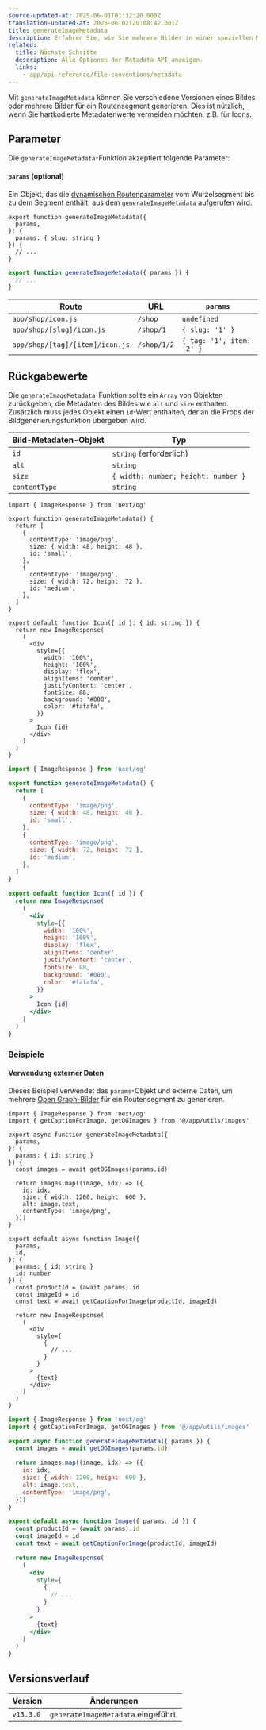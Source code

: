 ```yaml
---
source-updated-at: 2025-06-01T01:32:20.000Z
translation-updated-at: 2025-06-02T20:08:42.001Z
title: generateImageMetadata
description: Erfahren Sie, wie Sie mehrere Bilder in einer speziellen Metadata API-Datei generieren können.
related:
  title: Nächste Schritte
  description: Alle Optionen der Metadata API anzeigen.
  links:
    - app/api-reference/file-conventions/metadata
---
```


Mit `generateImageMetadata` können Sie verschiedene Versionen eines Bildes oder mehrere Bilder für ein Routensegment generieren. Dies ist nützlich, wenn Sie hartkodierte Metadatenwerte vermeiden möchten, z.B. für Icons.

## Parameter

Die `generateImageMetadata`-Funktion akzeptiert folgende Parameter:

#### `params` (optional)

Ein Objekt, das die [dynamischen Routenparameter](/docs/app/api-reference/file-conventions/dynamic-routes) vom Wurzelsegment bis zu dem Segment enthält, aus dem `generateImageMetadata` aufgerufen wird.

```tsx filename="icon.tsx" switcher
export function generateImageMetadata({
  params,
}: {
  params: { slug: string }
}) {
  // ...
}
```

```jsx filename="icon.js" switcher
export function generateImageMetadata({ params }) {
  // ...
}
```

| Route                           | URL         | `params`                  |
| ------------------------------- | ----------- | ------------------------- |
| `app/shop/icon.js`              | `/shop`     | `undefined`               |
| `app/shop/[slug]/icon.js`       | `/shop/1`   | `{ slug: '1' }`           |
| `app/shop/[tag]/[item]/icon.js` | `/shop/1/2` | `{ tag: '1', item: '2' }` |

## Rückgabewerte

Die `generateImageMetadata`-Funktion sollte ein `Array` von Objekten zurückgeben, die Metadaten des Bildes wie `alt` und `size` enthalten. Zusätzlich muss jedes Objekt einen `id`-Wert enthalten, der an die Props der Bildgenerierungsfunktion übergeben wird.

| Bild-Metadaten-Objekt | Typ                                |
| --------------------- | ----------------------------------- |
| `id`                  | `string` (erforderlich)            |
| `alt`                 | `string`                           |
| `size`                | `{ width: number; height: number }`|
| `contentType`         | `string`                           |

```tsx filename="icon.tsx" switcher
import { ImageResponse } from 'next/og'

export function generateImageMetadata() {
  return [
    {
      contentType: 'image/png',
      size: { width: 48, height: 48 },
      id: 'small',
    },
    {
      contentType: 'image/png',
      size: { width: 72, height: 72 },
      id: 'medium',
    },
  ]
}

export default function Icon({ id }: { id: string }) {
  return new ImageResponse(
    (
      <div
        style={{
          width: '100%',
          height: '100%',
          display: 'flex',
          alignItems: 'center',
          justifyContent: 'center',
          fontSize: 88,
          background: '#000',
          color: '#fafafa',
        }}
      >
        Icon {id}
      </div>
    )
  )
}
```

```jsx filename="icon.js" switcher
import { ImageResponse } from 'next/og'

export function generateImageMetadata() {
  return [
    {
      contentType: 'image/png',
      size: { width: 48, height: 48 },
      id: 'small',
    },
    {
      contentType: 'image/png',
      size: { width: 72, height: 72 },
      id: 'medium',
    },
  ]
}

export default function Icon({ id }) {
  return new ImageResponse(
    (
      <div
        style={{
          width: '100%',
          height: '100%',
          display: 'flex',
          alignItems: 'center',
          justifyContent: 'center',
          fontSize: 88,
          background: '#000',
          color: '#fafafa',
        }}
      >
        Icon {id}
      </div>
    )
  )
}
```

### Beispiele

#### Verwendung externer Daten

Dieses Beispiel verwendet das `params`-Objekt und externe Daten, um mehrere [Open Graph-Bilder](/docs/app/api-reference/file-conventions/metadata/opengraph-image) für ein Routensegment zu generieren.

```tsx filename="app/products/[id]/opengraph-image.tsx" switcher
import { ImageResponse } from 'next/og'
import { getCaptionForImage, getOGImages } from '@/app/utils/images'

export async function generateImageMetadata({
  params,
}: {
  params: { id: string }
}) {
  const images = await getOGImages(params.id)

  return images.map((image, idx) => ({
    id: idx,
    size: { width: 1200, height: 600 },
    alt: image.text,
    contentType: 'image/png',
  }))
}

export default async function Image({
  params,
  id,
}: {
  params: { id: string }
  id: number
}) {
  const productId = (await params).id
  const imageId = id
  const text = await getCaptionForImage(productId, imageId)

  return new ImageResponse(
    (
      <div
        style={
          {
            // ...
          }
        }
      >
        {text}
      </div>
    )
  )
}
```

```jsx filename="app/products/[id]/opengraph-image.js" switcher
import { ImageResponse } from 'next/og'
import { getCaptionForImage, getOGImages } from '@/app/utils/images'

export async function generateImageMetadata({ params }) {
  const images = await getOGImages(params.id)

  return images.map((image, idx) => ({
    id: idx,
    size: { width: 1200, height: 600 },
    alt: image.text,
    contentType: 'image/png',
  }))
}

export default async function Image({ params, id }) {
  const productId = (await params).id
  const imageId = id
  const text = await getCaptionForImage(productId, imageId)

  return new ImageResponse(
    (
      <div
        style={
          {
            // ...
          }
        }
      >
        {text}
      </div>
    )
  )
}
```

## Versionsverlauf

| Version   | Änderungen                          |
| --------- | ----------------------------------- |
| `v13.3.0` | `generateImageMetadata` eingeführt. |
